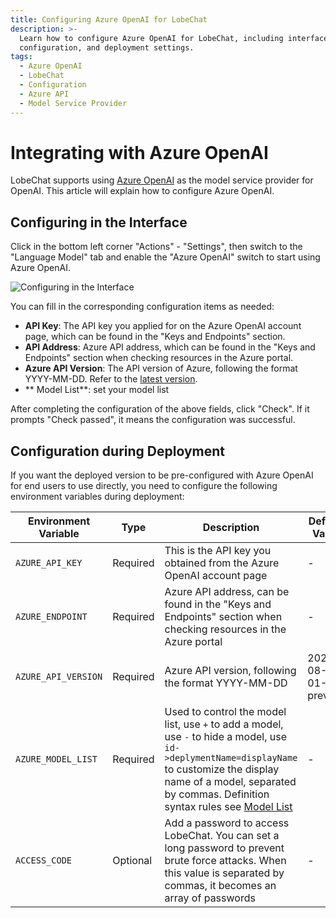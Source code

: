```yaml
---
title: Configuring Azure OpenAI for LobeChat
description: >-
  Learn how to configure Azure OpenAI for LobeChat, including interface
  configuration, and deployment settings.
tags:
  - Azure OpenAI
  - LobeChat
  - Configuration
  - Azure API
  - Model Service Provider
---
```


# Integrating with Azure OpenAI

LobeChat supports using [Azure OpenAI](https://learn.microsoft.com/zh-cn/azure/ai-services/openai/concepts/models) as the model service provider for OpenAI. This article will explain how to configure Azure OpenAI.

## Configuring in the Interface

Click in the bottom left corner "Actions" - "Settings", then switch to the "Language Model" tab and enable the "Azure OpenAI" switch to start using Azure OpenAI.

<Image alt="Configuring in the Interface" src="https://github-production-user-asset-6210df.s3.amazonaws.com/28616219/267083420-422a3714-627e-4bef-9fbc-141a2a8ca916.png" />

You can fill in the corresponding configuration items as needed:

- **API Key**: The API key you applied for on the Azure OpenAI account page, which can be found in the "Keys and Endpoints" section.
- **API Address**: Azure API address, which can be found in the "Keys and Endpoints" section when checking resources in the Azure portal.
- **Azure API Version**: The API version of Azure, following the format YYYY-MM-DD. Refer to the [latest version](https://learn.microsoft.com/zh-cn/azure/ai-services/openai/reference#chat-completions).
- \*\* Model List\*\*: set your model list

After completing the configuration of the above fields, click "Check". If it prompts "Check passed", it means the configuration was successful.

## Configuration during Deployment

If you want the deployed version to be pre-configured with Azure OpenAI for end users to use directly, you need to configure the following environment variables during deployment:

| Environment Variable | Type     | Description                                                                                                                                                                                                                                                          | Default Value      | Example                                                                                                          |
| -------------------- | -------- | -------------------------------------------------------------------------------------------------------------------------------------------------------------------------------------------------------------------------------------------------------------------- | ------------------ | ---------------------------------------------------------------------------------------------------------------- |
| `AZURE_API_KEY`      | Required | This is the API key you obtained from the Azure OpenAI account page                                                                                                                                                                                                  | -                  | `c55168be3874490ef0565d9779ecd5a6`                                                                               |
| `AZURE_ENDPOINT`     | Required | Azure API address, can be found in the "Keys and Endpoints" section when checking resources in the Azure portal                                                                                                                                                      | -                  | `https://docs-test-001.openai.azure.com`                                                                         |
| `AZURE_API_VERSION`  | Required | Azure API version, following the format YYYY-MM-DD                                                                                                                                                                                                                   | 2023-08-01-preview | `-`, see [latest version](https://learn.microsoft.com/en-us/azure/ai-services/openai/reference#chat-completions) |
| `AZURE_MODEL_LIST`   | Required | Used to control the model list, use `+` to add a model, use `-` to hide a model, use `id->deplymentName=displayName` to customize the display name of a model, separated by commas. Definition syntax rules see [Model List](/docs/self-hosting/advanced/model-list) | -                  | `gpt-35-turbo->my-deploy=GPT 3.5 Turbo` or `gpt-4-turbo->my-gpt4=GPT 4 Turbo<128000:vision:fc>`                  |
| `ACCESS_CODE`        | Optional | Add a password to access LobeChat. You can set a long password to prevent brute force attacks. When this value is separated by commas, it becomes an array of passwords                                                                                              | -                  | `awCT74` or `e3@09!` or `code1,code2,code3`                                                                      |
